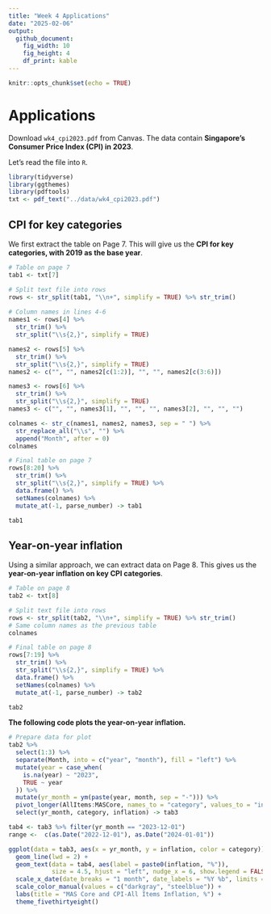 ```yaml
---
title: "Week 4 Applications"
date: "2025-02-06"
output: 
  github_document:
    fig_width: 10
    fig_height: 4
    df_print: kable
---
```


```r
knitr::opts_chunk$set(echo = TRUE)
```

# Applications

Download `wk4_cpi2023.pdf` from Canvas. The data contain **Singapore's Consumer Price Index (CPI) in 2023**. 

Let's read the file into `R`.

```r
library(tidyverse)
library(ggthemes)
library(pdftools)
txt <- pdf_text("../data/wk4_cpi2023.pdf")
```

## CPI for key categories

We first extract the table on Page 7. This will give us the **CPI for key categories, with 2019 as the base year**.

```r
# Table on page 7
tab1 <- txt[7]

# Split text file into rows
rows <- str_split(tab1, "\\n+", simplify = TRUE) %>% str_trim()
  
# Column names in lines 4-6
names1 <- rows[4] %>%
  str_trim() %>%
  str_split("\\s{2,}", simplify = TRUE)

names2 <- rows[5] %>%
  str_trim() %>%
  str_split("\\s{2,}", simplify = TRUE) 
names2 <- c("", "", names2[c(1:2)], "", "", names2[c(3:6)])

names3 <- rows[6] %>%
  str_trim() %>%
  str_split("\\s{2,}", simplify = TRUE) 
names3 <- c("", "", names3[1], "", "", "", names3[2], "", "", "")

colnames <- str_c(names1, names2, names3, sep = " ") %>% 
  str_replace_all("\\s", "") %>%
  append("Month", after = 0)
colnames

# Final table on page 7
rows[8:20] %>%
  str_trim() %>%
  str_split("\\s{2,}", simplify = TRUE) %>%
  data.frame() %>%
  setNames(colnames) %>%
  mutate_at(-1, parse_number) -> tab1

tab1
```

## Year-on-year inflation

Using a similar approach, we can extract data on Page 8. This gives us the **year-on-year inflation on key CPI categories**.

```r
# Table on page 8
tab2 <- txt[8]

# Split text file into rows
rows <- str_split(tab2, "\\n+", simplify = TRUE) %>% str_trim()
# Same column names as the previous table
colnames

# Final table on page 8
rows[7:19] %>%
  str_trim() %>%
  str_split("\\s{2,}", simplify = TRUE) %>%
  data.frame() %>%
  setNames(colnames) %>%
  mutate_at(-1, parse_number) -> tab2

tab2
```

**The following code plots the year-on-year inflation.**

```r
# Prepare data for plot
tab2 %>%
  select(1:3) %>%
  separate(Month, into = c("year", "month"), fill = "left") %>%
  mutate(year = case_when(
    is.na(year) ~ "2023",
    TRUE ~ year
  )) %>%
  mutate(yr_month = ym(paste(year, month, sep = "-"))) %>%
  pivot_longer(AllItems:MASCore, names_to = "category", values_to = "inflation") %>%
  select(yr_month, category, inflation) -> tab3

tab4 <- tab3 %>% filter(yr_month == "2023-12-01")
range <-  c(as.Date("2022-12-01"), as.Date("2024-01-01"))
```

```r
ggplot(data = tab3, aes(x = yr_month, y = inflation, color = category)) +
  geom_line(lwd = 2) +
  geom_text(data = tab4, aes(label = paste0(inflation, "%")), 
            size = 4.5, hjust = "left", nudge_x = 6, show.legend = FALSE) +
  scale_x_date(date_breaks = "1 month", date_labels = "%Y %b", limits = range) +
  scale_color_manual(values = c("darkgray", "steelblue")) +
  labs(title = "MAS Core and CPI-All Items Inflation, %") +
  theme_fivethirtyeight()
```